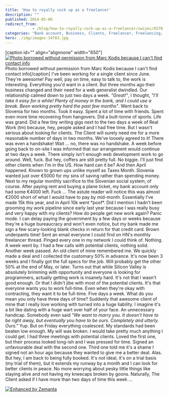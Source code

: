 ```yaml
---
title: 'How to royally cock up as a freelancer'
description: ""
published: 2014-05-06
redirect_from: 
            - /blog/how-to-royally-cock-up-as-a-freelancer/swizec/6570
categories: "Bank account, Business, Clients, Freelancer, Freelancing, Silicon Valley, Slovenia, United States"
hero: ./img/images-14783.jpg
---
```


\[caption id="" align="alignnone" width="650"][![Photo borrowed without permission from Marc Kodis because I can't find contact info](./img/images-14783.jpg "Photo borrowed without permission from Marc Kodis because I can't find contact info")](https://www.flickr.com/photos/tsmk/) Photo borrowed without permission from Marc Kodis because I can't find contact info\[/caption] I've been working for a single client since June. They're awesome! Pay well, pay on time, easy to talk to, the work is interesting. Everything you'd want in a client. But three months ago their business changed and their need for a web generalist dwindled. Our relationship calmed down to just two days a week. _"Great!"_, I thought, _"I'll take it easy for a while! Plenty of money in the bank, and I could use a break. Been working pretty hard the past few months"_. Went back to Slovenia for two months. Took it easy. Spent a lot of time with friends. Spent even more time recovering from hangovers. Did a butt-tonne of sports. Life was grand. Did a few tiny writing gigs next to the two days a week of Real Work (tm) because, hey, people asked and I had free time. But I wasn't serious about looking for clients. The Client will surely need me for a more reasonable number of days in two months. We've loosely agreed to it! There was even a handshake! Wait ... no, there was no handshake. A week before going back to on-site I was informed that our arrangement would continue at two days a week. There simply isn't enough web development work to go around. Well, fuck. But hey, coffers are still pretty full. No biggie. I'll just find other clients when I'm in the US. How hard can it be? And then April happened. Known to grown ups unlike myself as Taxes Month. Slovenia wanted just over €5000 for my sins of saving rather than spending money. Next to my regular monthly sacrifice to the Slovenian social system, of course. After paying rent and buying a plane ticket, my bank account only had some €4000 left. Fuck ... The astute reader will notice this was almost €2000 short of what I would have to pay by mid-month. Essentially I've made 15k this year, and in April 10k went \*poof\*. Did I mention I hadn't been grooming my work pipeline since early last year because I was really busy and very happy with my clients? How do people get new work again? Panic mode. I can delay paying the government by a few days or weeks because they're a huge bureaucracy and won't even notice, but my bank made me sign a few scary-looking blank checks in return for that credit card. Brown underpants time! Sent an email everyone I could find on HN's monthly freelancer thread. Pinged every one in my network I could think of. Nothing. A week went by. I had a few calls with potential clients, nothing solid. Another week passed. An old client of mine remembered me. We quickly made a deal and I collected the customary 50% in advance. It's now been 3 weeks and I finally got the full specs for the job. Will probably get the other 50% at the end of May, or later. Turns out that while Silicon Valley is absolutely brimming with opportunity and everyone is looking for programmers, actually getting work is insanely hard. It's not that I wasn't good enough. Or that I didn't jibe with most of the potential clients. It's that everyone wants you to work full-time. Even when they're okay with contracting, they want it to be full-time. Five days a week. What do you mean you only have three days of time? Suddenly that awesome client of mine that I really love working with turned into a huge liability. I imagine it's a bit like dating with a huge wart over half of your face. An unnecessary handicap. Somebody even said _"We want to marry you. It doesn't have to be right away, but eventually you have to be ours. Completely and utterly. Ours."_ Yup. But on Friday everything coalesced. My standards had been beaten low enough. My will was broken. I would take pretty much anything I could get. I had three meetings with potential clients. Loved the first one, but their process looked long-ish and I was pressed for time. Signed an unfavourable deal with the second one. Third one told me it's a shame I signed not an hour ago because they wanted to give me a better deal. Alas. But hey, I am back to being fully booked. It's not ideal, it's on a trial basis (my trial of them), but it extends my runway by a month and I can look for better clients in peace. No more worrying about pesky little things like staying alive and not having my kneecaps broken by goons. Naturally, The Client asked if I have more than two days of time this week ...

[![Enhanced by Zemanta](http://img.zemanta.com/zemified_e.png?x-id=afa3c729-d1c1-4677-bfe9-b9c686f02ef6)](http://www.zemanta.com/?px "Enhanced by Zemanta")
